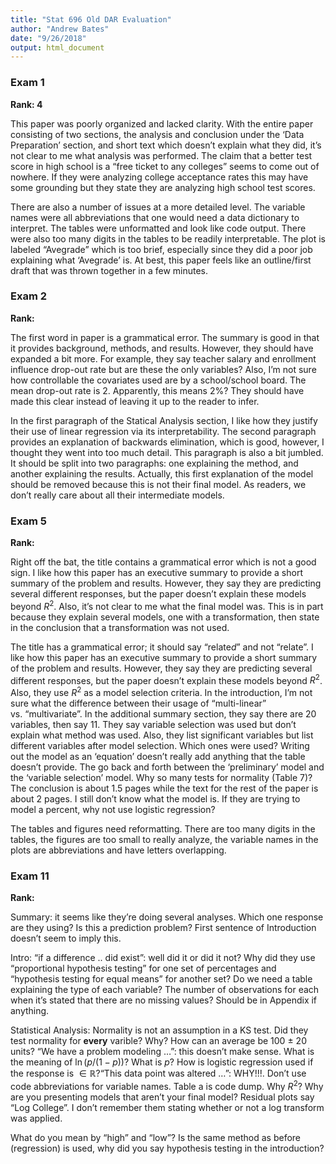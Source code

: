 ```yaml
---
title: "Stat 696 Old DAR Evaluation"
author: "Andrew Bates"
date: "9/26/2018"
output: html_document
---
```


### Exam 1

**Rank: 4**

This paper was poorly organized and lacked clarity. With the entire paper consisting of two sections, the analysis and conclusion under the 'Data Preparation' section, and short text which doesn't explain what they did, it's not clear to me what analysis was performed. The claim that a better test score in high school is a "free ticket to any colleges" seems to come out of nowhere. If they were analyzing college acceptance rates this may have some grounding but they state they are analyzing high school test scores.

There are also a number of issues at a more detailed level. The variable names were all abbreviations that one would need a data dictionary to interpret. The tables were unformatted and look like code output. There were also too many digits in the tables to be readily interpretable. The plot is labeled "Avegrade" which is too brief, especially since they did a poor job explaining what 'Avegrade' is. At best, this paper feels like an outline/first draft that was thrown together in a few minutes.



### Exam 2

**Rank: **

The first word in paper is a grammatical error. The summary is good in that it provides background, methods, and results. However, they should have expanded a bit more. For example, they say teacher salary and enrollment influence drop-out rate but are these the only variables? Also, I'm not sure how controllable the covariates used are by a school/school board. The mean drop-out rate is 2. Apparently, this means 2%? They should have made this clear instead of leaving it up to the reader to infer.

In the first paragraph of the Statical Analysis section, I like how they justify their use of linear regression via its interpretability. The second paragraph provides an explanation of backwards elimination, which is good, however, I thought they went into too much detail. This paragraph is also a bit jumbled. It should be split into two paragraphs: one explaining the method, and another explaining the results. Actually, this first explanation of the model should be removed because this is not their final model. As readers, we don't really care about all their intermediate models. 



### Exam 5

**Rank: **

Right off the bat, the title contains a grammatical error which is not a good sign. I like how this paper has an executive summary to provide a short summary of the problem and results. However, they say they are predicting several different responses, but the paper doesn't explain these models beyond $R^2$. Also, it's not clear to me what the final model was. This is in part because they explain several models, one with a transformation, then state in the conclusion that a transformation was not used.

The title has a grammatical error; it should say "relate*d*" and not "relate". I like how this paper has an executive summary to provide a short summary of the problem and results. However, they say they are predicting several different responses, but the paper doesn't explain these models beyond $R^2$. Also, they use $R^2$ as a model selection criteria. In the introduction, I'm not sure what the difference between their usage of "multi-linear" vs. "multivariate". In the additional summary section, they say there are 20 variables, then say 11. They say variable selection was used but don't explain what method was used. Also, they list significant variables but list different variables after model selection. Which ones were used? Writing out the model as an 'equation' doesn't really add anything that the table doesn't provide. The go back and forth between the 'preliminary' model and the 'variable selection' model. Why so many tests for normality (Table 7)? The conclusion is about 1.5 pages while the text for the rest of the paper is about 2 pages. I still don't know what the model is. If they are trying to model a percent, why not use logistic regression?

The tables and figures need reformatting. There are too many digits in the tables, the figures are too small to really analyze, the variable names in the plots are abbreviations and have letters overlapping.


### Exam 11

**Rank: **

Summary: it seems like they're doing several analyses. Which one response are they using? Is this a prediction problem? First sentence of Introduction doesn't seem to imply this.

Intro: "if a difference .. did exist": well did it or did it not? Why did they use "proportional hypothesis testing" for one set of percentages and "hypothesis testing for equal means" for another set? Do we need a table explaining the type of each variable? The number of observations for each when it's stated that there are no missing values? Should be in Appendix if anything.

Statistical Analysis: Normality is not an assumption in a KS test. Did they test normality for **every** varible? Why? How can an average be 100 $\pm$ 20 units? "We have a problem modeling ...": this doesn't make sense. What is the meaning of $\ln (p/(1-p))$? What is $p$? How is logistic regression used if the response is $\in \mathbb{R}$?"This data point was altered ...": WHY!!!.  Don't use code abbreviations for variable names. Table a is code dump. Why $R^2$? Why are you presenting models that aren't your final model? Residual plots say "Log College". I don't remember them stating whether or not a log transform was applied.

What do you mean by "high" and "low"? Is the same method as before (regression) is used, why did you say hypothesis testing in the introduction?






